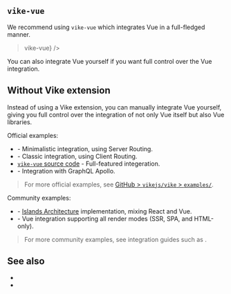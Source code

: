 
## `vike-vue`

We recommend using <Link href="/extensions">`vike-vue`</Link> which integrates Vue in a full-fledged manner.

> <p><UseBatiHint feature={<code>vike-vue</code>} /></p>

You can also <Link href="#without-vike-extension">integrate Vue yourself</Link> if you want full control over the Vue integration.


## Without Vike extension

Instead of using a Vike extension, you can manually integrate Vue yourself, giving you full control over the integration of not only Vue itself but also Vue libraries.

Official examples:
 - <Link href="/examples/vue" /> - Minimalistic integration, using <Link href="/server-routing">Server Routing</Link>.
 - <Link href="/boilerplates/boilerplate-vue-ts" /> - Classic integration, using <Link href="/client-routing">Client Routing</Link>.
 - [`vike-vue` source code](https://github.com/vikejs/vike-vue/tree/main/packages/vike-vue) - Full-featured integeration.
 - <Link href="/examples/graphql-apollo-vue" /> - Integration with GraphQL Apollo.

> For more official examples, see [GitHub > `vikejs/vike` > `examples/`](https://github.com/vikejs/vike/tree/main/examples).

Community examples:
 - <Example timestamp="2023.12" repo="luisfloat/vike-island-example" /> - [Islands Architecture](https://jasonformat.com/islands-architecture/) implementation, mixing React and Vue.
 - <Example timestamp="2022.08" repo="AaronBeaudoin/vite-plugin-ssr-example" /> - Vue integration supporting all <Link href="/render-modes">render modes</Link> (SSR, SPA, and HTML-only).

> For more community examples, see integration guides such as <Link href="/vue-query" />.


## See also

 - <Link href="/react" />
 - <Link href="/solid" />
